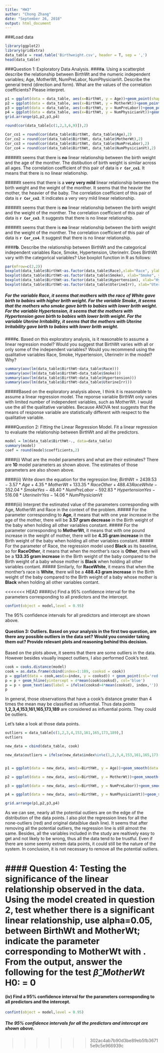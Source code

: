 ```yaml
---
title: "HW3"
author: "Chong Zhang"
date: "September 26, 2018"
output: html_document
---
```


###Load data
```r
library(ggplot2)
library(gridExtra)
data_table = read.table('Birthweight.csv', header = T, sep = ',')
head(data_table)
```
###Question 1: Exploratory Data Analysis.
####**a**. Using a scatterplot describe the relationship between BirthWt and the numeric independent variables; Age, MotherWt, NumPreLabor, NumPhysicianVt. Describe the general trend (direction and form). What are the values of the correlation coefficients? Please interpret.

```r
p1 = ggplot(data = data_table, aes(x=BirthWt, y = Age))+geom_point(shape=1)+geom_smooth(method = 'lm')+xlab('Birth Weight')+ylab('Age of mother')+theme(axis.title = element_text(size=12))
p2 = ggplot(data = data_table, aes(x=BirthWt, y = MotherWt))+geom_point(shape=1)+geom_smooth(method = 'lm')+xlab('Birth Weight')+ylab('Weight of mother')+theme(axis.title = element_text(size=12))
p3 = ggplot(data = data_table, aes(x=BirthWt, y = NumPreLabor))+geom_point(shape=1)+geom_smooth(method = 'lm')+xlab('Birth Weight')+ylab('Number of pre-labor')+theme(axis.title = element_text(size=12))
p4 = ggplot(data = data_table, aes(x=BirthWt, y = NumPhysicianVt))+geom_point(shape=1)+geom_smooth(method = 'lm')+xlab('Birth Weight')+ylab('Number of Physician Visit')+theme(axis.title = element_text(size=12))
grid.arrange(p1,p2,p3,p4)

round(cor(data_table[c(1,2,3,6,9)]),2)

Cor_co1 = round(cor(data_table$BirthWt, data_table$Age),2)
Cor_co2 = round(cor(data_table$BirthWt, data_table$MotherWt),2)
Cor_co3 = round(cor(data_table$BirthWt, data_table$NumPreLabor),2)
Cor_co4 = round(cor(data_table$BirthWt, data_table$NumPhysicianVt),2)
```
#####It seems that there is **no** linear relationship between the birth weight and the age of the monther. The distibution of birth weight is similar across all ages.  The correlation coefficient of this pair of data is **```r Cor_co1```**. It means that there is no linear relationship.

#####It seems that there is a **very very mild** linear relationship between the birth weight and the weight of the monther. It seems that the heavier the mother, the heavier of the baby. The correlation coefficient of this pair of data is **```r Cor_co2```**. It indicates a very very mild linear relationship.

#####It seems that there is **no** linear relationship between the birth weight and the weight of the monther. The correlation coefficient of this pair of data is **```r Cor_co3```**. It suggests that there is no linear relationship.

#####It seems that there is **no** linear relationship between the birth weight and the weight of the monther. The correlation coefficient of this pair of data is **```r Cor_co4```**. It suggest that there is no linear relationship.


####**b**. Describe the relationship between BirthWt and the categorical independent variables Race, Smoke, Hypertension, UterineIrr. Does BirthWt vary with the categorical variables? Use boxplot function in R as follows:
```r
par(mfrow=c(2,2))
boxplot(data_table$BirthWt~as.factor(data_table$Race),xlab="Race", ylab='BirthWeight')
boxplot(data_table$BirthWt~as.factor(data_table$Smoke), xlab="Smoke", ylab="BirthWt")
boxplot(data_table$BirthWt~as.factor(data_table$Hypertension), xlab="Hypertension", ylab="BirthWt")
boxplot(data_table$BirthWt~as.factor(data_table$UterineIrr), xlab="Uterine Irritability", ylab="BirthWt")

```

##### For the variable **Race**, it seems that mothers with the race of **White** gave birth to babies with higher brith weight. For the variable **Smoke**, it seems that the mothers who **smoke** gave birth to babies with lower brith weight. For the variable **Hypertension**, it seems that the mothers with **Hypertension** gave birth to babies with lower brith weight. For the variable **Uterine Irritability**, it seems that the mothers with **Uterine Irritability** gave birth to babies with lower brith weight. 


####**c**. Based on this exploratory analysis, is it reasonable to assume a linear regression model? Would you suggest that BirthWt varies with all or only some of the independent variables? Would you recommend using the qualitative variables Race, Smoke, Hypertension, UterineIrr in the model? Why?
```r
summary(aov(lm(data_table$BirthWt~data_table$Race)))
summary(aov(lm(data_table$BirthWt~data_table$Smoke)))
summary(aov(lm(data_table$BirthWt~data_table$Hypertension)))
summary(aov(lm(data_table$BirthWt~data_table$UterineIrr)))
```
#####Based on the exploratory analysis above, I think it is reasonable to assume a linear regression model. The reponse variable BirthWt only varies with limited number of independent variables, such as MotherWt. I would use the all the qualitative variables. Because ANOVA test suggests that the means of response variable are statistically different with respect to the qualitative variable.

####Question 2: Fitting the Linear Regression Model.
Fit a linear regression to evaluate the relationship between BirthWt and all the predictors.
```r
model = lm(data_table$BirthWt~., data=data_table)
summary(model)
coef = round(model$coefficients,2)
```

####(i) What are the model parameters and what are their estimates?
There are **10** model parameters as shown above. The estimates of those parameters are also shown above.

####(ii) Write down the equation for the regression line;
$BirthWt = 2439.53-3.57*Age+4.35*MotherWt+133.35*RaceOther+488.43RaceWhite-352.04{*}SmokeYes-48.40*NumPreLabor-592.83*HypertensionYes-516.08*UterineIrrYes-14.06*NumPhysicianVt$

####(iii) Interpret the estimated value of the parameters corresponding with Age, MotherWt and Race in the context of the problem.
##### For the parameter corresponding to **Age**, it means that with one year increase in the age of the mother, there will be **3.57 gram decrease** in the Birth weight of the baby when holding all other variables constant.
##### For the parameter corresponding to **MotherWt**, it means that with one pound increase in the weight of mother, there will be **4.35 gram increase** in the Birth weight of the baby when holding all other variables constant.
##### For the parameter of Race, the regression model used **Black** as its baseline, so for **RaceOther**, it means that when the monther's race is **Other**, there will be a **133.35 gram increase** in the Birth weight of the baby compared to the Birth weight of a baby whose mother is **Black** when holding all other variables contant.
##### Similarly, for **RaceWhite**, it means that when the monther's race is **White**, there will be a **488.43 gram increase** in the Birth weight of the baby compared to the Birth weight of a baby whose mother is **Black** when holding all other variables contant.

<<<<<<< HEAD
####(iv) Find a 95% confidence interval for the parameters corresponding to all predictors and the intercept.
```r
confint(object = model,level = 0.95)
```
The 95% confidence intervals for all predictors and intercept are shown above.

#### Question 3: Outliers. Based on your analysis in the first two question, are there any possible outliers in the data set? Would you consider taking them out? Provide relevant plots and reasoning behind this decision.
Based on the plots above, it seems that there are some outliers in the data. However besides visually inspect outliers, I also performed Cook's test.
```r
cook = cooks.distance(model)
cook = as.data.frame(cbind(index=1:189, cooksd = cook))
p = ggplot(data = cook,aes(x=index, y = cooksd)) + geom_point(col='red')+xlab('Index')+ylab('Cook\'s distance')+theme(axis.title = element_text(size=12))
p = p + geom_hline(yintercept = 4*mean(cook$cooksd), col='blue')
p = p + geom_text(aes(label = ifelse(cooksd>4*mean(cooksd), index,'')),hjust=-0.1, vjust=0.01)
p
```

In general, those observations that have a cook’s distance greater than 4 times the mean may be classified as influential. Thus data points **1,2,3,4,153,161,165,173,189** are considered as influential points. They could be outliers.

Let's take a look at those data points.
```r
outliers = data_table[c(1,2,3,4,153,161,165,173,189),]
outliers

new_data = cbind(data_table, cook)

new_data$outliers = ifelse(new_data$index%in%c(1,2,3,4,153,161,165,173,189),'yes','no')


p1 = ggplot(data = new_data, aes(x=BirthWt, y = Age))+geom_smooth(data = subset(new_data,outliers=='no'), aes(x=BirthWt,y=Age),method = 'lm',col='red')+xlab('Birth Weight')+ylab('Age of mother')+geom_point(aes(col = outliers,shape=outliers))+geom_smooth(method='lm',linetype=2)

p2 = ggplot(data = new_data, aes(x=BirthWt, y = MotherWt))+geom_smooth(data = subset(new_data,outliers=='no'), aes(x=BirthWt,y=MotherWt),method = 'lm',col='red')+xlab('Birth Weight')+ylab('Weight of mother')+theme(axis.title = element_text(size=12))+geom_point(aes(col = outliers,shape=outliers))+geom_smooth(method='lm',linetype=2)

p3 = ggplot(data = new_data, aes(x=BirthWt, y = NumPreLabor))+geom_smooth(data = subset(new_data,outliers=='no'), aes(x=BirthWt,y=NumPreLabor),method = 'lm',col='red')+xlab('Birth Weight')+ylab('Number of pre-labor')+theme(axis.title = element_text(size=12))+geom_point(aes(col = outliers,shape=outliers))+geom_smooth(method='lm',linetype=2)

p4 = ggplot(data = new_data, aes(x=BirthWt, y = NumPhysicianVt))+geom_smooth(data = subset(new_data,outliers=='no'), aes(x=BirthWt,y=NumPhysicianVt),method = 'lm',col='red')+xlab('Birth Weight')+ylab('Number of Physician Visit')+theme(axis.title = element_text(size=12))+geom_point(aes(col = outliers,shape=outliers))+geom_smooth(method='lm',linetype=2)

grid.arrange(p1,p2,p3,p4)
```

As we can see, nearly all the potential outliers are on the edge of the distribution of the data points. I also plot the regression lines for all the none-outliers (red) and original data(blue dash line). It seems that after removing all the potential outliers, the regression line is still almost the same. Besides, all the variables included in the study are realtively easy to get and not likely to be wrong, thus all the data tend to be trustful. Even if there are some seemly extrem data points, it could still be the nature of the system. In conclusion, it is not necessary to remove all the potential outliers.

#### Question 4: Testing the significance of the linear relationship observed in the data. Using the model created in question 2, test whether there is a significant linear relationship, use alpha=0.05, between BirthWt and MotherWt; indicate the parameter corresponding to MotherWt  with  . From the output, answer the following for the test $\hat\beta\_MotherWt$ H0:  = 0
=======
#### (iv) Find a 95% confidence interval for the parameters corresponding to all predictors and the intercept.
```r
confint(object = model,level = 0.95)
````

##### The 95% confidence intervals for all the predictors and intercept are shown above.
>>>>>>> 302ac4ab7b90d3be89eb5fb36715e9c5e966939c
